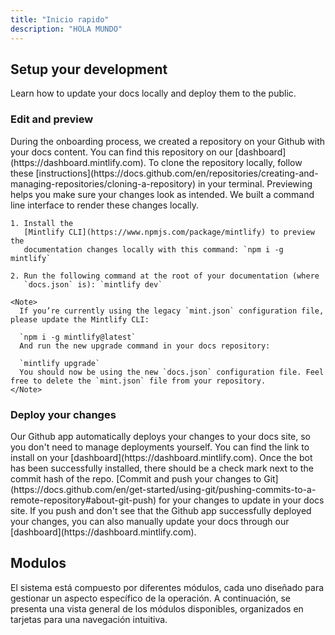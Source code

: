 ```yaml
---
title: "Inicio rapido"
description: "HOLA MUNDO"
---
```


## Setup your development

Learn how to update your docs locally and deploy them to the public.

### Edit and preview

<AccordionGroup>
  <Accordion icon="github" title="Clone your docs locally">
    During the onboarding process, we created a repository on your Github with
    your docs content. You can find this repository on our
    [dashboard](https://dashboard.mintlify.com). To clone the repository
    locally, follow these
    [instructions](https://docs.github.com/en/repositories/creating-and-managing-repositories/cloning-a-repository)
    in your terminal.
  </Accordion>

  <Accordion icon="rectangle-terminal" title="Preview changes">
    Previewing helps you make sure your changes look as intended. We built a
    command line interface to render these changes locally.

    1. Install the
       [Mintlify CLI](https://www.npmjs.com/package/mintlify) to preview the
       documentation changes locally with this command: `npm i -g mintlify`

    2. Run the following command at the root of your documentation (where
       `docs.json` is): `mintlify dev`

    <Note>
      If you’re currently using the legacy `mint.json` configuration file, please update the Mintlify CLI:

      `npm i -g mintlify@latest`
      And run the new upgrade command in your docs repository:

      `mintlify upgrade`
      You should now be using the new `docs.json` configuration file. Feel free to delete the `mint.json` file from your repository.
    </Note>
  </Accordion>
</AccordionGroup>

### Deploy your changes

<AccordionGroup>
  <Accordion icon="message-bot" title="Install our Github app">
    Our Github app automatically deploys your changes to your docs site, so you
    don't need to manage deployments yourself. You can find the link to install on
    your [dashboard](https://dashboard.mintlify.com). Once the bot has been
    successfully installed, there should be a check mark next to the commit hash
    of the repo.
  </Accordion>

  <Accordion icon="rocket" title="Push your changes">
    [Commit and push your changes to
    Git](https://docs.github.com/en/get-started/using-git/pushing-commits-to-a-remote-repository#about-git-push)
    for your changes to update in your docs site. If you push and don't see that
    the Github app successfully deployed your changes, you can also manually
    update your docs through our [dashboard](https://dashboard.mintlify.com).
  </Accordion>
</AccordionGroup>

## Modulos

El sistema está compuesto por diferentes módulos, cada uno diseñado para gestionar un aspecto específico de la operación. A continuación, se presenta una vista general de los módulos disponibles, organizados en tarjetas para una navegación intuitiva.

<CardGroup cols={4}>
  <Card title="Contactos" icon="users" href="/essentials/contactos" />

  <Card title="Inventario" icon="box" href="/essentials/inventario" />

  <Card title="Inicio" icon="house" href="/essentials/images" />

  <Card title="Facturacion" icon="file" href="/essentials/reusable-snippets" />

  <Card title="Facturacion Pos" icon="calculator" />

  <Card title="Compras" icon="shop" />

  <Card title="Nomina" icon="coin" />

  <Card title="Bancos" icon="piggy-bank" />

  <Card title="Reportes" icon="arrow-trend-up" />

  <Card title="Mi página web" icon="google" />

  <Card title="Configuración" icon="gear" />

  <Card title="Soporte" icon="phone" />
</CardGroup>